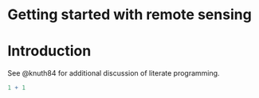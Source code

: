 # Getting started with remote sensing

# Introduction


See @knuth84 for additional discussion of literate programming.

```r
1 + 1
```
